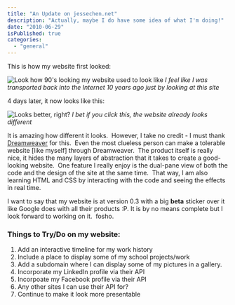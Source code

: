 ```yaml
---
title: "An Update on jessechen.net"
description: "Actually, maybe I do have some idea of what I'm doing!"
date: "2010-06-29"
isPublished: true
categories:
  - "general"
---
```


This is how my website first looked:

![Look how 90's looking my website used to look like](/images/posts/2010/my-first-web-page.png)
_I feel like I was transported back into the Internet 10 years ago just by looking at this site_

4 days later, it now looks like this:

![Looks better, right?](/images/posts/2010/jessechen-net-v03.png)
_I bet if you click this, the website already looks different_

It is amazing how different it looks.  However, I take no credit - I must thank [Dreamweaver](http://www.adobe.com/products/dreamweaver/) for this.  Even the most clueless person can make a tolerable website \[like myself\] through Dreamweaver.  The product itself is really nice, it hides the many layers of abstraction that it takes to create a good-looking website.  One feature I really enjoy is the dual-pane view of both the code and the design of the site at the same time.  That way, I am also learning HTML and CSS by interacting with the code and seeing the effects in real time.

I want to say that my website is at version 0.3 with a big **beta** sticker over it like Google does with all their products :P. It is by no means complete but I look forward to working on it.  fosho.

### Things to Try/Do on my website:

1. Add an interactive timeline for my work history
2. Include a place to display some of my school projects/work
3. Add a subdomain where I can display some of my pictures in a gallery.
4. Incorporate my LinkedIn profile via their API
5. Incorpoate my Facebook profile via their API
6. Any other sites I can use their API for?
7. Continue to make it look more presentable
